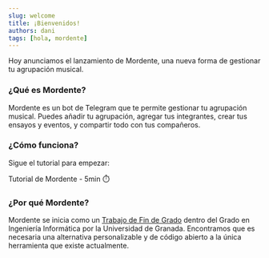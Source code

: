 ```yaml
---
slug: welcome
title: ¡Bienvenidos!
authors: dani
tags: [hola, mordente]
---
```



Hoy anunciamos el lanzamiento de <Link href={BOT_URL}>Mordente</Link>, una nueva forma de gestionar tu agrupación musical.

### ¿Qué es Mordente?

Mordente es un bot de Telegram que te permite gestionar tu agrupación musical. Puedes añadir tu agrupación, agregar tus integrantes, crear tus ensayos y eventos, y compartir todo con tus compañeros.

### ¿Cómo funciona?

Sigue el tutorial para empezar:

<Link className="button button--secondary button--lg" to="/docs/intro">
  Tutorial de Mordente - 5min ⏱️
</Link>

### ¿Por qué Mordente?

Mordente se inicia como un [Trabajo de Fin de Grado](https://daniharo.github.io/TFG_Mordente/proyecto.pdf) dentro del Grado en Ingeniería Informática por la Universidad de Granada. Encontramos que es necesaria una alternativa personalizable y de código abierto a la única herramienta que existe actualmente.
